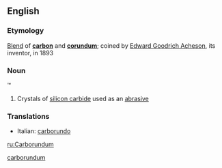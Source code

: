 ==English==
===Etymology===
[[Blend]] of '''[[carbon]]''' and '''[[corundum]]'''; coined by [[w:Edward Goodrich Acheson|Edward Goodrich Acheson]], its inventor, in 1893
[[Category:Portmanteaus|carborundum]]

===Noun===
{{wikipedia}}
{{en-noun|-}}&trade;

#Crystals of [[silicon carbide]] used as an [[abrasive]]

===Translations===
{{top}}
*Italian: [[carborundo]]
{{mid}}
{{bottom}}

[[ru:Carborundum]]